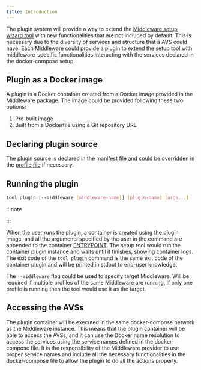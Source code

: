 ```yaml
---
title: Introduction
---
```


The plugin system will provide a way to extend the [Middleware setup wizard tool](../wizard/intro) with new functionalities that are not included by default. This is necessary due to the diversity of services and structure that a AVS could have. Each Middleware could provide a plugin to extend the setup tool with middleware-specific functionalities interacting with the services declared in the docker-compose setup.

## Plugin as a Docker image

A plugin is a Docker container created from a Docker image provided in the Middleware package. The image could be provided following these two options:

1. Pre-built image
2. Built from a Dockerfile using a Git repository URL

## Declaring plugin source

The plugin source is declared in the [manifest file](/docs/packaging/manifest#plugin) and could be overridden in the [profile file](/docs/packaging/profiles#plugin_overrides) if necessary.

## Running the plugin

```bash
tool plugin [--middleware [middleware-name]] [plugin-name] [args...]
```

:::note

<NotCLIDisclaimer/>

:::

When the user runs the plugin, a container is created using the plugin image, and all the arguments specified by the user in the command are appended to the container [ENTRYPOINT](https://docs.docker.com/engine/reference/builder/#entrypoint). The setup tool would run the container plugin instance and waits until it finishes, showing container logs. The exit code of the `tool plugin` command is the same exit code of the container plugin and will be printed in stdout to end-user knowledge.

The `--middleware` flag could be used to specify target Middleware. Will be required if multiple profiles of the same Middleware are running, if only one profile is running then the tool would use it as the target.

## Accessing the AVSs

The plugin container will be executed in the same docker-compose network as the Middleware instance. This means that the plugin container will be able to access the AVSs, and it can use the Docker name resolution to access the services using the service names defined in the docker-compose file. It is the responsibility of the Middleware provider to use proper service names and include all the necessary functionalities in the docker-compose file to allow the plugin to do all the actions properly.
